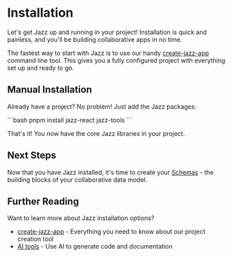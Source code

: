 
# Installation

Let's get Jazz up and running in your project! Installation is quick and painless, and you'll be building collaborative apps in no time.

The fastest way to start with Jazz is to use our handy [create-jazz-app](/docs/tools/create-jazz-app) command line tool. This gives you a fully configured project with everything set up and ready to go.

## Manual Installation

Already have a project? No problem! Just add the Jazz packages:

<CodeGroup>
```bash
pnpm install jazz-react jazz-tools
```
</CodeGroup>

That's it! You now have the core Jazz libraries in your project. 

## Next Steps

Now that you have Jazz installed, it's time to create your [Schemas](/docs/building-with-jazz/schemas) - the building blocks of your collaborative data model.

## Further Reading

Want to learn more about Jazz installation options?

- [create-jazz-app](/docs/tools/create-jazz-app) - Everything you need to know about our project creation tool
- [AI tools](/docs/ai-tools) - Use AI to generate code and documentation
